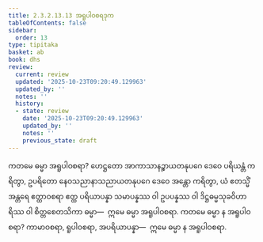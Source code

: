 ```yaml
---
title: 2.3.2.13.13 အရူပါဝစရဒုက
tableOfContents: false
sidebar:
  order: 13
type: tipitaka
basket: ab
book: dhs
review:
  current: review
  updated: '2025-10-23T09:20:49.129963'
  updated_by: ''
  notes: ''
  history:
  - state: review
    date: '2025-10-23T09:20:49.129963'
    updated_by: ''
    notes: ''
    previous_state: draft
---
```



<ReviewStatus review={frontmatter.review} showDetails={true} />

<HypothesisAnnotation frontmatter={frontmatter} />

<DynamicBreadcrumb />

<Division number="1291" book="dhs" e="ch" v="29" p="254">

<Paragraph number="1992" book="dhs">
ကတမေ ဓမ္မာ အရူပါဝစရာ? ဟေဋ္ဌတော အာကာသာနဉ္စာယတနုပဂေ ဒေဝေ ပရိယန္တံ ကရိတွာ, ဥပရိတော နေဝသညာနာသညာယတနုပဂေ ဒေဝေ အန္တော ကရိတွာ, ယံ ဧတသ္မိံ အန္တရေ ဧတ္ထာဝစရာ ဧတ္ထ ပရိယာပန္နာ သမာပန္နဿ ဝါ ဥပပန္နဿ ဝါ ဒိဋ္ဌဓမ္မသုခဝိဟာရိဿ ဝါ စိတ္တစေတသိကာ ဓမ္မာ—  ဣမေ ဓမ္မာ အရူပါဝစရာ.
</Paragraph>

</Division>
<Division number="1292" book="dhs" e="ch" v="29" p="254">

<Paragraph number="1993" book="dhs">
ကတမေ ဓမ္မာ န အရူပါဝစရာ? ကာမာဝစရာ, ရူပါဝစရာ, အပရိယာပန္နာ—  ဣမေ ဓမ္မာ န အရူပါဝစရာ.
</Paragraph>
</Division>